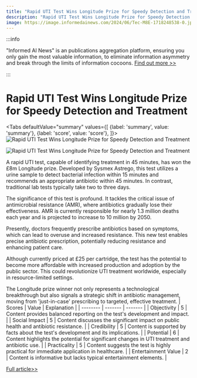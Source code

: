 ```yaml
---
title: "Rapid UTI Test Wins Longitude Prize for Speedy Detection and Treatment"
description: "Rapid UTI Test Wins Longitude Prize for Speedy Detection and Treatment"
image: https://image.informedainews.com/2024/06/Tec-M8E-1718248538-0.jpg
---
```



:::info

"Informed AI News" is an publications aggregation platform, ensuring you only gain the most valuable information, to eliminate information asymmetry and break through the limits of information cocoons.  [Find out more >>](/docs/guides)

:::

# Rapid UTI Test Wins Longitude Prize for Speedy Detection and Treatment


<Tabs
	defaultValue="summary"
	values={[
	{label: 'summary', value: 'summary'},
	{label: 'score', value: 'score'},
]}>
<TabItem value="summary">
<img
  src="https://image.informedainews.com/2024/06/Tec-M8E-1718248538-0.jpg"
  alt="Rapid UTI Test Wins Longitude Prize for Speedy Detection and Treatment"
/>

<img
  src="https://image.informedainews.com/2024/06/Tec-6MF-1718248538-1.jpg"
  alt="Rapid UTI Test Wins Longitude Prize for Speedy Detection and Treatment"
/>



A rapid UTI test, capable of identifying treatment in 45 minutes, has won the £8m Longitude prize. Developed by Sysmex Astrego, this test utilizes a urine sample to detect bacterial infection within 15 minutes and recommends an appropriate antibiotic within 45 minutes. In contrast, traditional lab tests typically take two to three days.

The significance of this test is profound. It tackles the critical issue of antimicrobial resistance (AMR), where antibiotics gradually lose their effectiveness. AMR is currently responsible for nearly 1.3 million deaths each year and is projected to increase to 10 million by 2050.

Presently, doctors frequently prescribe antibiotics based on symptoms, which can lead to overuse and increased resistance. This new test enables precise antibiotic prescription, potentially reducing resistance and enhancing patient care.

Although currently priced at £25 per cartridge, the test has the potential to become more affordable with increased production and adoption by the public sector. This could revolutionize UTI treatment worldwide, especially in resource-limited settings.

The Longitude prize winner not only represents a technological breakthrough but also signals a strategic shift in antibiotic management, moving from 'just-in-case' prescribing to targeted, effective treatment.
</TabItem>
<TabItem value="score">
	| Scores     | Value   | Explanation |
	| -------- | ------- | ------- |
	| Objectivity  | 5    | Content provides balanced reporting on the test's development and impact.    |
	| Social Impact | 5     | Content discusses the significant impact on public health and antibiotic resistance.    |
	| Credibility    | 5    | Content is supported by facts about the test's development and its implications.    |
	| Potential    | 6    | Content highlights the potential for significant changes in UTI treatment and antibiotic use.    |
	| Practicality    | 5    | Content suggests the test is highly practical for immediate application in healthcare.    |
	| Entertainment Value    | 2    | Content is informative but lacks typical entertainment elements.    |
</TabItem>
</Tabs>

[Full article>>](https://www.theguardian.com/global-development/article/2024/jun/12/longitude-prize-on-antimicrobial-resistance-uti-urinary-tract-infection-test-antibiotics)
